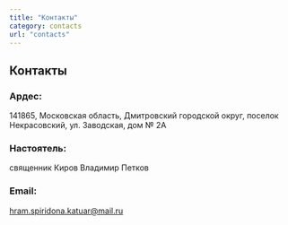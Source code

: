 ```yaml
---
title: "Контакты"
category: contacts
url: "contacts"
---
```







## Контакты

### Ардес:
141865, Московская область, Дмитровский городской округ, поселок Некрасовский, ул. Заводская, дом № 2А

### Настоятель:
священник Киров Владимир Петков

### Email:
hram.spiridona.katuar@mail.ru

<YMaps>
    <div>
        <Map defaultState={{
            center: [56.090269, 37.499159],
            zoom: 9,
            controls: ["zoomControl"],
        }}
             modules={["control.ZoomControl"]}
             width={"100%"} height={350}>
            <Placemark geometry={[56.090269, 37.499159]} />
        </Map>
    </div>
</YMaps>
